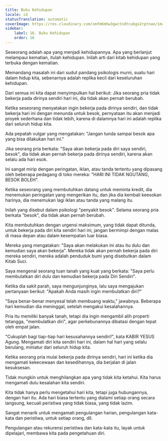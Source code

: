 ```yaml
---
title: Buku Kehidupan
locale: id
statusTranslation: automatic
coverImage: https://res.cloudinary.com/xmfm6mhw3gwctndtcubgx2rptnae/image/upload/v1740468922/small_cover_tratado_de_psicologia_revolucionaria_a4c0dca4e0.webp
sidebar:
    label: 16. Buku Kehidupan
    order: 16
---
```

Seseorang adalah apa yang menjadi kehidupannya. Apa yang berlanjut melampaui kematian, itulah kehidupan. Inilah arti dari kitab kehidupan yang terbuka dengan kematian.

Memandang masalah ini dari sudut pandang psikologis murni, suatu hari dalam hidup kita, sebenarnya adalah replika kecil dari keseluruhan kehidupan.

Dari semua ini kita dapat menyimpulkan hal berikut: Jika seorang pria tidak bekerja pada dirinya sendiri hari ini, dia tidak akan pernah berubah.

Ketika seseorang menyatakan ingin bekerja pada dirinya sendiri, dan tidak bekerja hari ini dengan menunda untuk besok, pernyataan itu akan menjadi proyek sederhana dan tidak lebih, karena di dalamnya hari ini adalah replika dari seluruh hidup kita.

Ada pepatah vulgar yang mengatakan: "Jangan tunda sampai besok apa yang bisa dilakukan hari ini."

Jika seorang pria berkata: "Saya akan bekerja pada diri saya sendiri, besok", dia tidak akan pernah bekerja pada dirinya sendiri, karena akan selalu ada hari esok.

Ini sangat mirip dengan peringatan, iklan, atau tanda tertentu yang dipasang oleh beberapa pedagang di toko mereka: "HARI INI TIDAK NGUTANG, BESOK BOLEH".

Ketika seseorang yang membutuhkan datang untuk meminta kredit, dia menemukan peringatan yang mengerikan itu, dan jika dia kembali keesokan harinya, dia menemukan lagi iklan atau tanda yang malang itu.

Inilah yang disebut dalam psikologi "penyakit besok". Selama seorang pria berkata "besok", dia tidak akan pernah berubah.

Kita membutuhkan dengan urgensi maksimum, yang tidak dapat ditunda, untuk bekerja pada diri kita sendiri hari ini, jangan bermimpi dengan malas di masa depan atau dalam kesempatan luar biasa.

Mereka yang mengatakan: "Saya akan melakukan ini atau itu dulu dan kemudian saya akan bekerja". Mereka tidak akan pernah bekerja pada diri mereka sendiri, mereka adalah penduduk bumi yang disebutkan dalam Kitab Suci.

Saya mengenal seorang tuan tanah yang kuat yang berkata: "Saya perlu membulatkan diri dulu dan kemudian bekerja pada Diri Sendiri".

Ketika dia sakit parah, saya mengunjunginya, lalu saya mengajukan pertanyaan berikut: "Apakah Anda masih ingin membulatkan diri?"

"Saya benar-benar menyesal telah membuang waktu," jawabnya. Beberapa hari kemudian dia meninggal, setelah mengakui kesalahannya.

Pria itu memiliki banyak tanah, tetapi dia ingin mengambil alih properti tetangga, "membulatkan diri", agar perkebunannya dibatasi dengan tepat oleh empat jalan.

"Cukuplah bagi tiap-tiap hari kesusahannya sendiri!", kata KABIR YESUS Agung. Mengamati diri kita sendiri hari ini, dalam hal hari yang selalu berulang, miniatur dari seluruh hidup kita.

Ketika seorang pria mulai bekerja pada dirinya sendiri, hari ini ketika dia mengamati kekecewaan dan kesedihannya, dia berjalan di jalan kesuksesan.

Tidak mungkin untuk menghilangkan apa yang tidak kita ketahui. Kita harus mengamati dulu kesalahan kita sendiri.

Kita tidak hanya perlu mengetahui hari kita, tetapi juga hubungannya, dengan hari itu. Ada hari biasa tertentu yang dialami setiap orang secara langsung, kecuali peristiwa yang tidak biasa, yang tidak lazim.

Sangat menarik untuk mengamati pengulangan harian, pengulangan kata-kata dan peristiwa, untuk setiap orang, dll.

Pengulangan atau rekurensi peristiwa dan kata-kata itu, layak untuk dipelajari, membawa kita pada pengetahuan diri.

